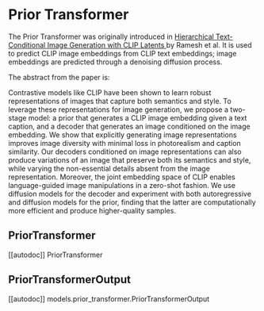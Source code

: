 # Prior Transformer

The Prior Transformer was originally introduced in [Hierarchical Text-Conditional Image Generation with CLIP Latents
](https://huggingface.co/papers/2204.06125) by Ramesh et al. It is used to predict CLIP image embeddings from CLIP text embeddings; image embeddings are predicted through a denoising diffusion process.

The abstract from the paper is:

Contrastive models like CLIP have been shown to learn robust representations of images that capture both semantics and style. To leverage these representations for image generation, we propose a two-stage model: a prior that generates a CLIP image embedding given a text caption, and a decoder that generates an image conditioned on the image embedding. We show that explicitly generating image representations improves image diversity with minimal loss in photorealism and caption similarity. Our decoders conditioned on image representations can also produce variations of an image that preserve both its semantics and style, while varying the non-essential details absent from the image representation. Moreover, the joint embedding space of CLIP enables language-guided image manipulations in a zero-shot fashion. We use diffusion models for the decoder and experiment with both autoregressive and diffusion models for the prior, finding that the latter are computationally more efficient and produce higher-quality samples.

## PriorTransformer

[[autodoc]] PriorTransformer

## PriorTransformerOutput

[[autodoc]] models.prior_transformer.PriorTransformerOutput